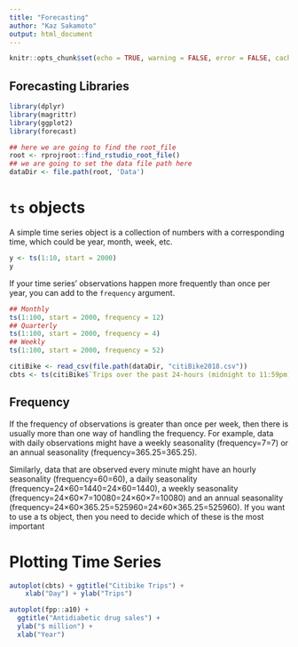 ```yaml
---
title: "Forecasting"
author: "Kaz Sakamoto"
output: html_document
---
```

    
```r
knitr::opts_chunk$set(echo = TRUE, warning = FALSE, error = FALSE, cache = TRUE, message = FALSE)
```

## Forecasting Libraries

```r
library(dplyr)
library(magrittr)
library(ggplot2)
library(forecast)

## here we are going to find the root_file 
root <- rprojroot::find_rstudio_root_file()
## we are going to set the data file path here
dataDir <- file.path(root, 'Data')
```

# `ts` objects

A simple time series object is a collection of numbers with a corresponding time, which could be year, month, week, etc.

```r
y <- ts(1:10, start = 2000)
y
```

If your time series' observations happen more frequently than once per year, you can add to the `frequency` argument.
```r
## Monthly
ts(1:100, start = 2000, frequency = 12)
## Quarterly
ts(1:100, start = 2000, frequency = 4)
## Weekly
ts(1:100, start = 2000, frequency = 52)
```

```r
citiBike <- read_csv(file.path(dataDir, "citiBike2018.csv"))
cbts <- ts(citiBike$`Trips over the past 24-hours (midnight to 11:59pm)`, start = 2018, frequency = 365)
```


## Frequency

If the frequency of observations is greater than once per week, then there is usually more than one way of handling the frequency. For example, data with daily observations might have a weekly seasonality (frequency=7=7) or an annual seasonality (frequency=365.25=365.25). 

Similarly, data that are observed every minute might have an hourly seasonality (frequency=60=60), a daily seasonality (frequency=24×60=1440=24×60=1440), a weekly seasonality (frequency=24×60×7=10080=24×60×7=10080) and an annual seasonality (frequency=24×60×365.25=525960=24×60×365.25=525960). If you want to use a ts object, then you need to decide which of these is the most important

# Plotting Time Series

```r
autoplot(cbts) + ggtitle("Citibike Trips") +
    xlab("Day") + ylab("Trips")
```

```r
autoplot(fpp::a10) +
  ggtitle("Antidiabetic drug sales") +
  ylab("$ million") +
  xlab("Year")
```


